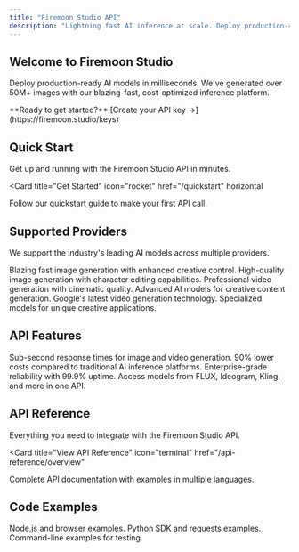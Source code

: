 ```yaml
---
title: "Firemoon Studio API"
description: "Lightning fast AI inference at scale. Deploy production-ready AI models in milliseconds with 90% lower costs and sub-second response times."
---
```


## Welcome to Firemoon Studio

Deploy production-ready AI models in milliseconds. We've generated over 50M+ images with our blazing-fast, cost-optimized inference platform.

<Info>
  **Ready to get started?** [Create your API key →](https://firemoon.studio/keys)
</Info>

## Quick Start

Get up and running with the Firemoon Studio API in minutes.

<Card
  title="Get Started"
  icon="rocket"
  href="/quickstart"
  horizontal
>
  Follow our quickstart guide to make your first API call.
</Card>

## Supported Providers

We support the industry's leading AI models across multiple providers.

<Columns cols={2}>
  <Card
    title="FLUX"
    icon="sparkles"
    href="/providers/flux"
  >
    Blazing fast image generation with enhanced creative control.
  </Card>
  <Card
    title="Ideogram"
    icon="image"
    href="/providers/ideogram"
  >
    High-quality image generation with character editing capabilities.
  </Card>
  <Card
    title="Kling"
    icon="video"
    href="/providers/kling"
  >
    Professional video generation with cinematic quality.
  </Card>
  <Card
    title="Minimax"
    icon="wand-magic-sparkles"
    href="/providers/minimax"
  >
    Advanced AI models for creative content generation.
  </Card>
  <Card
    title="Google Veo"
    icon="circle-play"
    href="/providers/google"
  >
    Google's latest video generation technology.
  </Card>
  <Card
    title="Nano Banana"
    icon="banana"
    href="/providers/nano-banana"
  >
    Specialized models for unique creative applications.
  </Card>
</Columns>

## API Features

<Columns cols={2}>
  <Card
    title="Lightning Fast"
    icon="zap"
  >
    Sub-second response times for image and video generation.
  </Card>
  <Card
    title="Cost Optimized"
    icon="dollar-sign"
  >
    90% lower costs compared to traditional AI inference platforms.
  </Card>
  <Card
    title="Production Ready"
    icon="server"
  >
    Enterprise-grade reliability with 99.9% uptime.
  </Card>
  <Card
    title="Multi-Provider"
    icon="layers"
  >
    Access models from FLUX, Ideogram, Kling, and more in one API.
  </Card>
</Columns>

## API Reference

Everything you need to integrate with the Firemoon Studio API.

<Card
  title="View API Reference"
  icon="terminal"
  href="/api-reference/overview"
>
  Complete API documentation with examples in multiple languages.
</Card>

## Code Examples

<Columns cols={3}>
  <Card
    title="JavaScript"
    icon="code"
    href="/api-reference/examples/javascript"
  >
    Node.js and browser examples.
  </Card>
  <Card
    title="Python"
    icon="code"
    href="/api-reference/examples/python"
  >
    Python SDK and requests examples.
  </Card>
  <Card
    title="cURL"
    icon="terminal"
    href="/api-reference/examples/curl"
  >
    Command-line examples for testing.
  </Card>
</Columns>
